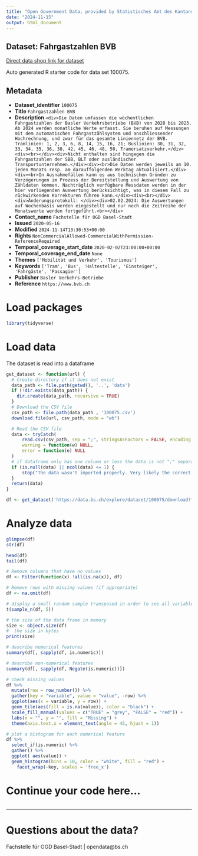 ```yaml
---
title: "Open Government Data, provided by Statistisches Amt des Kantons Basel-Stadt - Fachstelle OGD"
date: "2024-11-15"
output: html_document
---
```


## Dataset: Fahrgastzahlen BVB

[Direct data shop link for dataset](https://data.bs.ch/explore/dataset/100075)

Auto generated R starter code for data set 100075.

## Metadata

- **Dataset_identifier** `100075`
- **Title** `Fahrgastzahlen BVB`
- **Description** `<div>Die Daten umfassen die wöchentlichen Fahrgastzahlen der Basler Verkehrsbetriebe (BVB) von 2020 bis 2023. Ab 2024 werden monatliche Werte erfasst. Sie beruhen auf Messungen mit dem automatischen Fahrgastzählsystem und anschliessender Hochrechnung, und zwar für das gesamte Liniennetz der BVB. Tramlinien: 1, 2, 3, 6, 8, 14, 15, 16, 21; Buslinien: 30, 31, 32, 33, 34, 35, 36, 38, 42, 45, 46, 48, 50, Tramersatzverkehr.</div><div><br></div><div>Nicht enthalten sind hingegen die Fahrgastzahlen der SBB, BLT oder ausländischer Transportunternehmen.</div><div><br>Die Daten werden jeweils am 10. jeden Monats resp. am darauffolgenden Werktag aktualisiert.</div><div><br>In Ausnahmefällen kann es aus technischen Gründen zu Verzögerungen im Prozess der Bereitstellung und Auswertung von Zähldaten kommen. Nachträglich verfügbare Messdaten werden in der hier vorliegenden Auswertung berücksichtigt, was in diesem Fall zu rückwirkenden Korrekturen führen kann.</div><div><br></div><div>Änderungsprotokoll: </div><div>02.02.2024: Die Auswertungen auf Wochenbasis werden eingestellt und nur noch die Zeitreihe der Monatswerte werden fortgeführt.<br></div>`
- **Contact_name** `Fachstelle für OGD Basel-Stadt`
- **Issued** `2020-05-16`
- **Modified** `2024-11-14T13:30:53+00:00`
- **Rights** `NonCommercialAllowed-CommercialWithPermission-ReferenceRequired`
- **Temporal_coverage_start_date** `2020-02-02T23:00:00+00:00`
- **Temporal_coverage_end_date** `None`
- **Themes** `['Mobilität und Verkehr', 'Tourismus']`
- **Keywords** `['Tram', 'Bus', 'Haltestelle', 'Einsteiger', 'Fahrgäste', 'Passagier']`
- **Publisher** `Basler Verkehrs-Betriebe`
- **Reference** `https://www.bvb.ch`


# Load packages

```r

library(tidyverse)
```

# Load data

The dataset is read into a dataframe

```r
get_dataset <- function(url) {
  # Create directory if it does not exist
  data_path <- file.path(getwd(), '..', 'data')
  if (!dir.exists(data_path)) {
    dir.create(data_path, recursive = TRUE)
  }
  # Download the CSV file
  csv_path <- file.path(data_path , '100075.csv')
  download.file(url, csv_path, mode = "wb")

  # Read the CSV file
  data <- tryCatch(
      read.csv(csv_path, sep = ";", stringsAsFactors = FALSE, encoding = "UTF-8"),
      warning = function(w) NULL,
      error = function(e) NULL
  )
  # if dataframe only has one column or less the data is not ";" separated
  if (is.null(data) || ncol(data) <= 1) {
      stop("The data wasn't imported properly. Very likely the correct separator couldn't be found.\nPlease check the dataset manually and adjust the code.")
  }
  return(data)
}
```

```r

df <- get_dataset('https://data.bs.ch/explore/dataset/100075/download?format=csv&timezone=Europe%2FZurich')

```

# Analyze data

```r

glimpse(df)
str(df)

head(df)
tail(df)

```

```r
# Remove columns that have no values
df <- Filter(function(x) !all(is.na(x)), df)

# Remove rows with missing values (if appropriate)
df <- na.omit(df)
```

```r
# display a small random sample transposed in order to see all variables
t(sample_n(df, 5))
```

```r
# the size of the data frame in memory
size <- object.size(df)
#  the size in bytes
print(size)
```

```r
# describe numerical features
summary(df[, sapply(df, is.numeric)])
```

```r
# describe non-numerical features
summary(df[, sapply(df, Negate(is.numeric))])
```

```r
# check missing values
df %>%
  mutate(row = row_number()) %>%
  gather(key = "variable", value = "value", -row) %>%
  ggplot(aes(x = variable, y = row)) +
  geom_tile(aes(fill = is.na(value)), color = "black") +
  scale_fill_manual(values = c("TRUE" = "grey", "FALSE" = "red")) +
  labs(x = "", y = "", fill = "Missing") +
  theme(axis.text.x = element_text(angle = 45, hjust = 1))
```

```r
# plot a histogram for each numerical feature
df %>%
  select_if(is.numeric) %>%
  gather() %>%
  ggplot( aes(value)) +
  geom_histogram(bins = 10, color = "white", fill = "red") +
    facet_wrap(~key, scales = 'free_x')
```

# Continue your code here...

```r

```
------------------------------------------------------------------------

# Questions about the data?

Fachstelle für OGD Basel-Stadt | opendata@bs.ch
